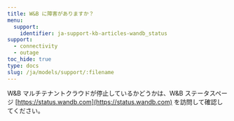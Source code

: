 ```yaml
---
title: W&B に障害がありますか？
menu:
  support:
    identifier: ja-support-kb-articles-wandb_status
support:
  - connectivity
  - outage
toc_hide: true
type: docs
slug: /ja/models/support/:filename
---
```

W&B マルチテナントクラウドが停止しているかどうかは、W&B ステータスページ [https://status.wandb.com](https://status.wandb.com) を訪問して確認してください。